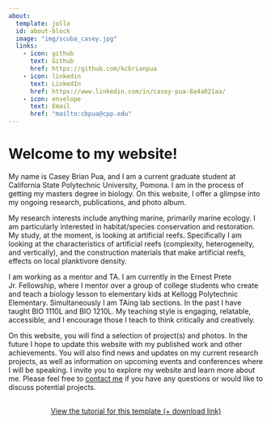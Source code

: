 ```yaml
---
about:
  template: jolla
  id: about-block
  image: "img/scuba_casey.jpg"
  links:
    - icon: github
      text: Github
      href: https://github.com/kcbrianpua
    - icon: linkedin
      text: LinkedIn
      href: https://www.linkedin.com/in/casey-pua-8a4a021aa/
    - icon: envelope
      text: Email
      href: "mailto:cbpua@cpp.edu"  
---
```


::: {#about-block}
:::

# Welcome to my website!

My name is Casey Brian Pua, and I am a current graduate student at California State Polytechnic University, Pomona. I am in the process of getting my masters degree in biology. On this website, I offer a glimpse into my ongoing research, publications, and photo album.

My research interests include anything marine, primarily marine ecology. I am particularly interested in habitat/species conservation and restoration. My study, at the moment, is looking at artificial reefs. Specifically I am looking at the characteristics of artificial reefs (complexity, heterogeneity, and vertically), and the construction materials that make artificial reefs, effects on local planktivore density. 

I am working as a mentor and TA. I am currently in the Ernest Prete Jr. Fellowship, where I mentor over a group of college students who create and teach a biology lesson to elementary kids at Kellogg Polytechnic Elementary. Simultaneously I am TAing lab sections. In the past I have taught BIO 1110L and BIO 1210L. My teaching style is engaging, relatable, accessible, and I encourage those I teach to think critically and creatively.

On this website, you will find a selection of project(s) and photos. In the future I hope to update this website with my published work and other achievements. You will also find news and updates on my current research projects, as well as information on upcoming events and conferences where I will be speaking. I invite you to explore my website and learn more about me.
Please feel free to [contact me](mailto:cbpua@cpp.edu) if you have any questions or would like to discuss potential projects.

```{=html}
<div  style="margin: 30px; text-align: center;">
<a class="btn btn-primary" href="https://www.marvinschmitt.com/blog/website-tutorial-quarto/" role="button" target="_blank" style="padding: 15px 30px;">View the tutorial for this template (+ download link)</a>
</div>
```

